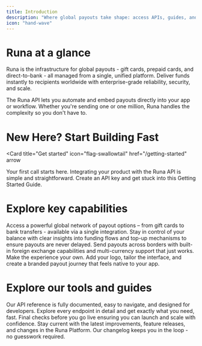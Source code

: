 ```yaml
---
title: Introduction
description: "Where global payouts take shape: access APIs, guides, and tools to embed instant, flexible payouts - at scale, anywhere"
icon: "hand-wave"
---
```


# Runa at a glance

Runa is the infrastructure for global payouts - gift cards, prepaid cards, and direct-to-bank - all managed from a single, unified platform. Deliver funds instantly to recipients worldwide with enterprise-grade reliability, security, and scale.

The Runa API lets you automate and embed payouts directly into your app or workflow. Whether you're sending one or one million, Runa handles the complexity so you don't have to.

# New Here? Start Building Fast


<Card
  title="Get started"
  icon="flag-swallowtail"
  href="/getting-started"
  arrow
>
  Your first call starts here. Integrating your product with the Runa API is simple and straightforward. 
  Create an API key and get stuck into this Getting Started Guide.
</Card>


# Explore key capabilities 

<CardGroup cols={2}>
  <Card
    title="Product Catalog"
    icon="grid"
    href="/features/product-catalog"
    arrow
  >
    Access a powerful global network of payout options – from gift cards to bank transfers - available via a single integration.
  </Card>
  <Card
    title="Managing your balance"
    icon="coins"
    href="/features/balances"
    arrow
    >
    Stay in control of your balance with clear insights into funding flows and top-up mechanisms to ensure payouts are never delayed. 
  </Card>
  <Card
    title="FX and currency support"
    icon="money-bill-transfer"
    href="/features/embedded-fx"
    arrow
    >
    Send payouts across borders with built-in foreign exchange capabilities and multi-currency support that just works.
  </Card>
  <Card
    title="Customization"
    icon="gift"
    href="/features/user-redemption-templates"
    arrow
    >
    Make the experience your own. Add your logo, tailor the interface, and create a branded payout journey that feels native to your app. 
  </Card>
</CardGroup>

# Explore our tools and guides

<CardGroup cols={1}> 
  <Card
    title="Dive into the API"
    icon="book-open"
    href="/reference"
    arrow
  >
    Our API reference is fully documented, easy to navigate, and designed for developers. Explore every endpoint in detail and get exactly what you need, fast.
  </Card>
  <Card
    title="Launch with Confidence"
    icon="star"
    href="/best-practices"
    arrow
  >
    Final checks before you go live ensuring you can launch and scale with confidence.
  </Card>
  <Card
    title="What's new at Runa?"
    icon="clock-rotate-left"
    href="/changelog"
    arrow
  >
    Stay current with the latest improvements, feature releases, and changes in the Runa Platform. Our changelog keeps you in the loop - no guesswork required.
  </Card>
</CardGroup>
